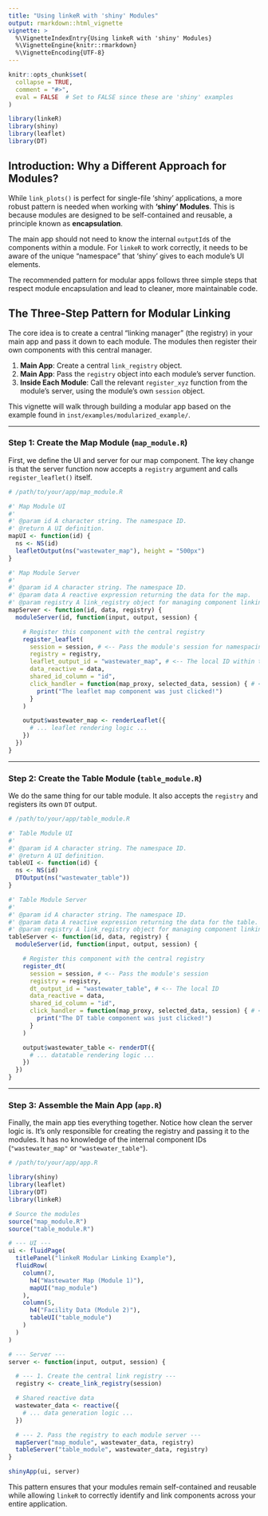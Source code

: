 ```yaml
---
title: "Using linkeR with 'shiny' Modules"
output: rmarkdown::html_vignette
vignette: >
  %\VignetteIndexEntry{Using linkeR with 'shiny' Modules}
  %\VignetteEngine{knitr::rmarkdown}
  %\VignetteEncoding{UTF-8}
---
```


```r
knitr::opts_chunk$set(
  collapse = TRUE,
  comment = "#>",
  eval = FALSE  # Set to FALSE since these are 'shiny' examples
)
```

```r
library(linkeR)
library(shiny)
library(leaflet)
library(DT)
```

## Introduction: Why a Different Approach for Modules?

While `link_plots()` is perfect for single-file 'shiny' applications, a more robust pattern is needed when working with **'shiny' Modules**. This is because modules are designed to be self-contained and reusable, a principle known as **encapsulation**.

The main app should not need to know the internal `outputId`s of the components within a module. For `linkeR` to work correctly, it needs to be aware of the unique "namespace" that 'shiny' gives to each module's UI elements.

The recommended pattern for modular apps follows three simple steps that respect module encapsulation and lead to cleaner, more maintainable code.

## The Three-Step Pattern for Modular Linking

The core idea is to create a central "linking manager" (the registry) in your main app and pass it down to each module. The modules then register their own components with this central manager.

1.  **Main App**: Create a central `link_registry` object.
2.  **Main App**: Pass the `registry` object into each module's server function.
3.  **Inside Each Module**: Call the relevant `register_xyz` function from the module's server, using the module's own `session` object.

This vignette will walk through building a modular app based on the example found in `inst/examples/modularized_example/`.

---

### Step 1: Create the Map Module (`map_module.R`)

First, we define the UI and server for our map component. The key change is that the server function now accepts a `registry` argument and calls `register_leaflet()` itself.

```r
# /path/to/your/app/map_module.R

#' Map Module UI
#'
#' @param id A character string. The namespace ID.
#' @return A UI definition.
mapUI <- function(id) {
  ns <- NS(id)
  leafletOutput(ns("wastewater_map"), height = "500px")
}

#' Map Module Server
#'
#' @param id A character string. The namespace ID.
#' @param data A reactive expression returning the data for the map.
#' @param registry A link_registry object for managing component linking.
mapServer <- function(id, data, registry) {
  moduleServer(id, function(input, output, session) {

    # Register this component with the central registry
    register_leaflet(
      session = session, # <-- Pass the module's session for namespacing
      registry = registry,
      leaflet_output_id = "wastewater_map", # <-- The local ID within this module
      data_reactive = data,
      shared_id_column = "id",
      click_handler = function(map_proxy, selected_data, session) { # <-- click handler must have map_proxy, selected_data, session, overrides all default behavior
        print("The leaflet map component was just clicked!")
      }
    )

    output$wastewater_map <- renderLeaflet({
      # ... leaflet rendering logic ...
    })
  })
}
```

---

### Step 2: Create the Table Module (`table_module.R`)

We do the same thing for our table module. It also accepts the `registry` and registers its own `DT` output.

```r
# /path/to/your/app/table_module.R

#' Table Module UI
#'
#' @param id A character string. The namespace ID.
#' @return A UI definition.
tableUI <- function(id) {
  ns <- NS(id)
  DTOutput(ns("wastewater_table"))
}

#' Table Module Server
#'
#' @param id A character string. The namespace ID.
#' @param data A reactive expression returning the data for the table.
#' @param registry A link_registry object for managing component linking.
tableServer <- function(id, data, registry) {
  moduleServer(id, function(input, output, session) {

    # Register this component with the central registry
    register_dt(
      session = session, # <-- Pass the module's session
      registry = registry,
      dt_output_id = "wastewater_table", # <-- The local ID
      data_reactive = data,
      shared_id_column = "id",
      click_handler = function(map_proxy, selected_data, session) { # <-- click handler must have map_proxy, selected_data, session, overrides all default behavior
        print("The DT table component was just clicked!")
      }
    )

    output$wastewater_table <- renderDT({
      # ... datatable rendering logic ...
    })
  })
}
```

---

### Step 3: Assemble the Main App (`app.R`)

Finally, the main app ties everything together. Notice how clean the server logic is. It's only responsible for creating the registry and passing it to the modules. It has no knowledge of the internal component IDs (`"wastewater_map"` or `"wastewater_table"`).

```r
# /path/to/your/app/app.R

library(shiny)
library(leaflet)
library(DT)
library(linkeR)

# Source the modules
source("map_module.R")
source("table_module.R")

# --- UI ---
ui <- fluidPage(
  titlePanel("linkeR Modular Linking Example"),
  fluidRow(
    column(7,
      h4("Wastewater Map (Module 1)"),
      mapUI("map_module")
    ),
    column(5,
      h4("Facility Data (Module 2)"),
      tableUI("table_module")
    )
  )
)

# --- Server ---
server <- function(input, output, session) {

  # --- 1. Create the central link registry ---
  registry <- create_link_registry(session)

  # Shared reactive data
  wastewater_data <- reactive({
    # ... data generation logic ...
  })

  # --- 2. Pass the registry to each module server ---
  mapServer("map_module", wastewater_data, registry)
  tableServer("table_module", wastewater_data, registry)
}

shinyApp(ui, server)
```

This pattern ensures that your modules remain self-contained and reusable while allowing `linkeR` to correctly identify and link components across your entire application.
